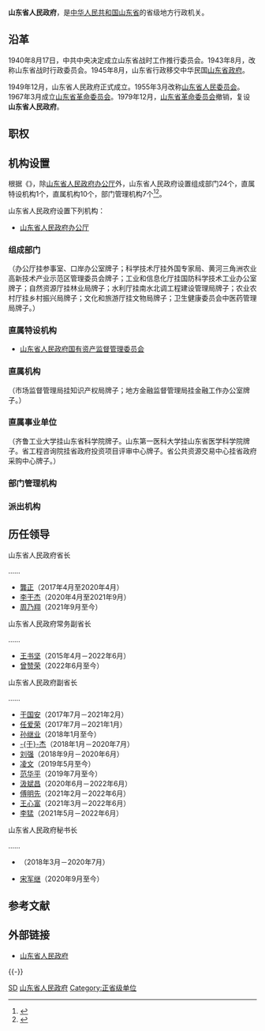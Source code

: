 {{Infobox PRCG
|机构名称=山东省人民政府
|标志1=National Emblem of the People's Republic of China (2).svg
|标志1说明=[[s:国务院关于国家行政机关和企业事业单位社会团体印章管理的规定|1999年规定]]：[[印章|印章]][[直径|直径]]5[[厘米|厘米]]，中央刊[[中华人民共和国国徽|国徽]]，由[[中华人民共和国国务院|国务院]]制发。
|职位1=[[山东行政长官列表|省长]]
|人员1=[[周乃翔|周乃翔]]
|职位2=副省长
|人员2=[[曾赞荣|曾赞荣]]、{{wrap}}[[凌文_(1963年)|凌　文]]、{{wrap}}[[孙继业|孙继业]]、{{wrap}}[[范华平|范华平]]
|人数2=4
|职位3=秘书长
|人员3=[[宋军继|宋军继]]
|授权法源=[[s:中华人民共和国宪法|中华人民共和国宪法]]
|组织法规=[[s:中华人民共和国地方各级人民代表大会和地方各级人民政府组织法|中华人民共和国地方各级人民代表大会和地方各级人民政府组织法]]<br>[[s:山东省人民政府工作规则|山东省人民政府工作规则]]
|业务上级机构=[[中华人民共和国国务院|中华人民共和国国务院]]
|组织上级机构=[[山东省人民代表大会|山东省人民代表大会]]<br>[[山东省人民代表大会常务委员会|山东省人民代表大会常务委员会]]
|机构类型=[[:分类:省级人民政府|省级人民政府]]
|行政级别=正省级
|子类1=办公厅
|子项1=1
|子类2=组成部门
|子项2=24
|子类3=直属特设机构
|子项3=1
|子类4=直属机构
|子项4=10
|子类5=部门管理机构
|子项5=7
|地址1=[[山东省|山东省]][[济南市|济南市]][[历下区|历下区]]省府前街1号
|官网={{Official|http://www.sd.gov.cn/|www.sd.gov.cn}}
|场所1=山东省人民政府办公厅
|电话1={{Tel|0531|86912828}}<br>{{Tel|0531|86912826}}
|a=[[中国共产党山东省委员会|中国共产党山东省委员会]]
|b=[[山东省人民代表大会常务委员会|山东省人民代表大会常务委员会]]
|c=[[中国人民政治协商会议山东省委员会|中国人民政治协商会议山东省委员会]]
|d=[[中国共产党山东省纪律检查委员会|中国共产党山东省纪律检查委员会]]
|e=[[山东省监察委员会|山东省监察委员会]]
|f=[[山东省高级人民法院|山东省高级人民法院]]
|g=[[山东省人民检察院|山东省人民检察院]]
|h=[[中国人民解放军山东省军区|中国人民解放军山东省军区]]
}}
'''山东省人民政府'''，是[[中华人民共和国|中华人民共和国]][[山东省|山东省]]的省级地方行政机关。

== 沿革 ==
1940年8月17日，中共中央决定成立山东省战时工作推行委员会。1943年8月，改称山东省战时行政委员会。1945年8月，山东省行政移交中华民国[[山东省政府|山东省政府]]。

1949年12月，山东省人民政府正式成立。1955年3月改称[[山东省人民委员会|山东省人民委员会]]。1967年3月成立[[山东省革命委员会|山东省革命委员会]]。1979年12月，[[山东省革命委员会|山东省革命委员会]]撤销，复设'''山东省人民政府'''。

== 职权 ==
{{:人民政府}}

== 机构设置 ==
根据《{{s|山东省机构改革方案}}》，除[[山东省人民政府办公厅|山东省人民政府办公厅]]外，山东省人民政府设置组成部门24个，直属特设机构1个，直属机构10个，部门管理机构7个<ref name="三定方案">{{cite web |author1=质量云 |title=汇总（一）：12个省机构设置图表（22个省机构改革方案获批） |url=https://www.sohu.com/a/271124581_744299 |website=搜狐网新闻 |accessdate=2019-06-12 |location=北京 |language=zh-cn |archive-date=2021-10-14 |archive-url=https://web.archive.org/web/20211014135029/https://www.sohu.com/a/271124581_744299 }}</ref><ref name="三定方案2">{{cite web |author1=质量云 |title=总汇：31个省份机构改革方案全部获批（图表） |url=http://www.sohu.com/a/276058599_744299 |website=搜狐网新闻 |accessdate=2019-06-12 |location=北京 |language=zh-cn |archive-date=2019-06-17 |archive-url=https://web.archive.org/web/20190617153600/http://www.sohu.com/a/276058599_744299 |dead-url=no }}</ref>。

山东省人民政府设置下列机构：
* [[山东省人民政府办公厅|山东省人民政府办公厅]]
=== 组成部门 ===
{{columns-list|2|
* [[山东省发展和改革委员会|山东省发展和改革委员会]]
* [[山东省教育厅|山东省教育厅]]
* [[山东省科学技术厅|山东省科学技术厅]]
* [[山东省工业和信息化厅|山东省工业和信息化厅]]
* [[山东省民族宗教事务委员会|山东省民族宗教事务委员会]]
* [[山东省公安厅|山东省公安厅]]
* [[山东省民政厅|山东省民政厅]]
* [[山东省司法厅|山东省司法厅]]
* [[山东省财政厅|山东省财政厅]]
* [[山东省人力资源和社会保障厅|山东省人力资源和社会保障厅]]
* [[山东省自然资源厅|山东省自然资源厅]]
* [[山东省生态环境厅|山东省生态环境厅]]
* [[山东省住房和城乡建设厅|山东省住房和城乡建设厅]]
* [[山东省交通运输厅|山东省交通运输厅]]
* [[山东省水利厅|山东省水利厅]]
* [[山东省农业农村厅|山东省农业农村厅]]
* [[山东省商务厅|山东省商务厅]]
* [[山东省文化和旅游厅|山东省文化和旅游厅]]
* [[山东省卫生健康委员会|山东省卫生健康委员会]]
* [[山东省退役军人事务厅|山东省退役军人事务厅]]
* [[山东省应急管理厅|山东省应急管理厅]]
* [[山东省审计厅|山东省审计厅]]
* [[山东省人民政府外事办公室|山东省人民政府外事办公室]]
}}
（办公厅挂参事室、口岸办公室牌子；科学技术厅挂外国专家局、黄河三角洲农业高新技术产业示范区管理委员会牌子；工业和信息化厅挂国防科学技术工业办公室牌子；自然资源厅挂林业局牌子；水利厅挂南水北调工程建设管理局牌子；农业农村厅挂乡村振兴局牌子；文化和旅游厅挂文物局牌子；卫生健康委员会中医药管理局牌子。）

=== 直属特设机构 ===
*  [[山东省人民政府国有资产监督管理委员会|山东省人民政府国有资产监督管理委员会]]

=== 直属机构 ===
{{columns-list|2|
* [[山东省市场监督管理局|山东省市场监督管理局]]
* [[山东省广播电视局|山东省广播电视局]]
* [[山东省体育局|山东省体育局]]
* [[山东省统计局|山东省统计局]]
* [[山东省医疗保障局|山东省医疗保障局]]
* [[山东省机关事务管理局|山东省机关事务管理局]]
* [[山东省人民防空办公室|山东省人民防空办公室]]
* [[山东省人民政府研究室|山东省人民政府研究室]]
* [[山东省地方金融监督管理局|山东省地方金融监督管理局]]
* [[山东省大数据局|山东省大数据局]]
}}
（市场监督管理局挂知识产权局牌子；地方金融监督管理局挂金融工作办公室牌子。）

=== 直属事业单位 ===
{{columns-list|2|
* [[齊魯工業大學|齊魯工業大學]]
* [[山东社会科学院|山东社会科学院]]
* [[山东第一医科大学|山东第一医科大学]]
* [[山东省煤田地质局|山东省煤田地质局]]
* [[中国孔子基金会|中国孔子基金会]]
* [[中国国际贸易促进委员会山东省委员会|中国国际贸易促进委员会山东省委员会]]
* [[山东省工程咨询院|山东省工程咨询院]]
* [[山东广播电视台|山东广播电视台]]
* [[山东省供销合作社联合社|山东省供销合作社联合社]]
* [[山东省轻工集体企业联社|山东省轻工集体企业联社]]
* [[山东省公共资源交易中心|山东省公共资源交易中心]]
}}
（齐鲁工业大学挂山东省科学院牌子。山东第一医科大学挂山东省医学科学院牌子。省工程咨询院挂省政府投资项目评审中心牌子。省公共资源交易中心挂省政府采购中心牌子。）

=== 部门管理机构 ===
{{columns-list|2|
* [[山东省信访局|山东省信访局]]，由省政府办公厅管理。
* [[山东省能源局|山东省能源局]]，由省发展改革委管理。
* [[山东省粮食和物资储备局|山东省粮食和物资储备局]]，由省发展改革委管理。
* [[山东省监狱管理局|山东省监狱管理局]]，由省司法厅管理。
* [[山东省海洋局|山东省海洋局]]，由省自然资源厅管理。
* [[山东省畜牧兽医局|山东省畜牧兽医局]]，由省农业农村厅管理。
* [[山东省药品监督管理局|山东省药品监督管理局]]，由省市场监管局管理。
}}

=== 派出机构 ===
{{columns-list|2|
* [[济南新旧动能转换起步区管理委员会|济南新旧动能转换起步区管理委员会]]
}}

== 历任领导 ==
{{See also|山东行政长官列表}}
{{col-begin}}
{{col-2}}
; 山东省人民政府省长
……
* [[龔正|龔正]]（2017年4月至2020年4月）
* [[李干杰|李干杰]]（2020年4月至2021年9月）
* [[周乃翔|周乃翔]]（2021年9月至今）
{{col-2}}
; 山东省人民政府常务副省长
……
* [[王书坚|王书坚]]（2015年4月－2022年6月）
* [[曾赞荣|曾赞荣]]（2022年6月至今）
; 山东省人民政府副省长
……
* [[于国安|于国安]]（2017年7月－2021年2月）
* [[任爱荣|任爱荣]]（2017年7月－2021年1月）
* [[孙继业|孙继业]]（2018年1月至今）
* [[于杰|-{于}-杰]]（2018年1月－2020年7月）
* [[刘强_(1971年)|刘强]]（2018年9月－2020年6月）
* [[凌文_(1963年)|凌文]]（2019年5月至今）
* [[范华平|范华平]]（2019年7月至今）
* [[汲斌昌|汲斌昌]]（2020年6月－2022年6月）
* [[傅明先|傅明先]]（2021年2月－2022年6月）
* [[王心富|王心富]]（2021年3月－2022年6月）
* [[李猛_(1967年)|李猛]]（2021年5月－2022年6月）
; 山东省人民政府秘书长
……
* {{box|[[申长友|申长友]]}}（2018年3月－2020年7月）
* [[宋军继|宋军继]]（2020年9月至今）
{{col-end}}

== 参考文献 ==
{{Reflist|2}}

== 外部链接 ==
* [https://web.archive.org/web/20060612232232/http://www.sd.gov.cn/ 山东省人民政府]

{{-}}
{{中华人民共和国各省级行政区|行政机关}}
{{中华人民共和国山东省正职领导人|nocat}}
{{山东行政长官|nocat}}
{{Shandong topics}}

[[Category:省级人民政府|SD]]
[[Category:山东省人民政府|]]
[[Category:正省级单位|Category:正省级单位]]
